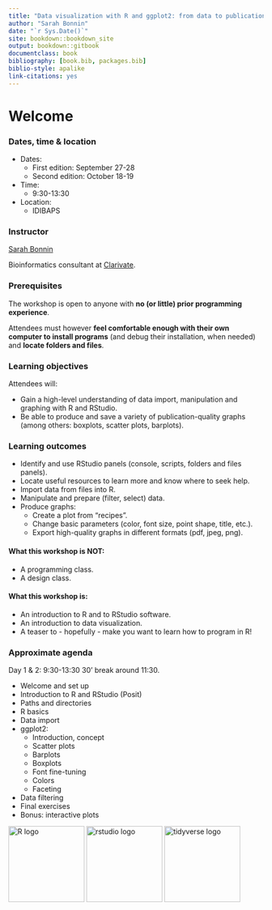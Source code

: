 ```yaml
--- 
title: "Data visualization with R and ggplot2: from data to publication-quality graphics"
author: "Sarah Bonnin"
date: "`r Sys.Date()`"
site: bookdown::bookdown_site
output: bookdown::gitbook
documentclass: book
bibliography: [book.bib, packages.bib]
biblio-style: apalike
link-citations: yes
---
```


# Welcome

<h3> Dates, time & location </h3>

* Dates:
  * First edition: September 27-28
  * Second edition: October 18-19

* Time:
	* 9:30-13:30 <br>

* Location:
	* IDIBAPS

<h3> Instructor </h3>
 
[Sarah Bonnin](mailto:bonninsarah@gmail.com) 

Bioinformatics consultant at [Clarivate](https://clarivate.com/).

<h3>Prerequisites</h3>

The workshop is open to anyone with **no (or little) prior programming experience**.

Attendees must however **feel comfortable enough with their own computer to install programs** (and debug their installation, when needed) and **locate folders and files**.

<h3> Learning objectives</h3>

Attendees will:

* Gain a high-level understanding of data import, manipulation and graphing with R and RStudio. 
* Be able to produce and save a variety of publication-quality graphs (among others: boxplots, scatter plots, barplots).

<h3>Learning outcomes</h3>

* Identify and use RStudio panels (console, scripts, folders and files panels).
* Locate useful resources to learn more and know where to seek help.
* Import data from files into R.
* Manipulate and prepare (filter, select) data.
* Produce graphs:
  * Create a plot from “recipes”.
  * Change basic parameters (color, font size, point shape, title, etc.).
  * Export high-quality graphs in different formats (pdf, jpeg, png).

<h4>What this workshop is **NOT**:</h4>

* A programming class.
* A design class.

<h4>What this workshop is:</h4>

* An introduction to R and to RStudio software.
* An introduction to data visualization.
* A teaser to - hopefully - make you want to learn how to program in R!

<h3>Approximate agenda</h3>

Day 1 & 2: 9:30-13:30
30' break around 11:30.

* Welcome and set up
* Introduction to R and RStudio (Posit)
* Paths and directories
* R basics
* Data import
* ggplot2:
  * Introduction, concept
  * Scatter plots
  * Barplots
  * Boxplots
  * Font fine-tuning
  * Colors
  * Faceting
* Data filtering
* Final exercises
* Bonus: interactive plots


<img src="images/R_logo.png" alt="R logo" width="150"/> <img src="images/setup_rstudio_icon.png" alt="rstudio logo" width="150"/> <img src="images/R_tidyverse_logo.png" alt="tidyverse logo" width="150"/>
